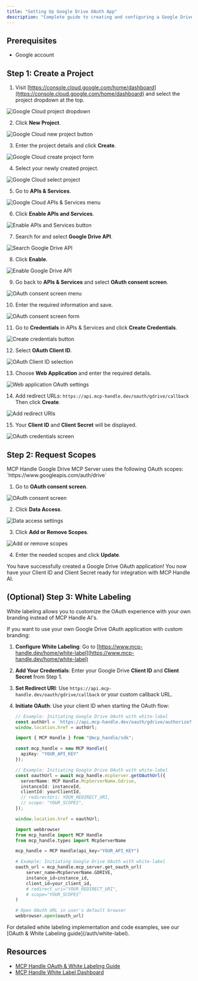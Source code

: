 ```yaml
---
title: "Setting Up Google Drive OAuth App"
description: "Complete guide to creating and configuring a Google Drive OAuth application"
---
```


## Prerequisites

- Google account

## Step 1: Create a Project

1. Visit [https://console.cloud.google.com/home/dashboard](https://console.cloud.google.com/home/dashboard) and select the project dropdown at the top.

<img src="/images/knowledge-base/google_drive_oauth_app/step1_box.png" alt="Google Cloud project dropdown" />

2. Click **New Project**.

<img src="/images/knowledge-base/google_drive_oauth_app/step2_new_project.png" alt="Google Cloud new project button" />

3. Enter the project details and click **Create**.

<img src="/images/knowledge-base/google_drive_oauth_app/step3_create.png" alt="Google Cloud create project form" />

4. Select your newly created project.

<img src="/images/knowledge-base/google_drive_oauth_app/step4_select_project.png" alt="Google Cloud select project" />

5. Go to **APIs & Services**.

<img src="/images/knowledge-base/google_drive_oauth_app/step5_apis_and_services.png" alt="Google Cloud APIs & Services menu" />

6. Click **Enable APIs and Services**.

<img src="/images/knowledge-base/google_drive_oauth_app/step6_enable_api_services.png" alt="Enable APIs and Services button" />

7. Search for and select **Google Drive API**.

<img src="/images/knowledge-base/google_drive_oauth_app/step7_select_drive.png" alt="Search Google Drive API" />

8. Click **Enable**.

<img src="/images/knowledge-base/google_drive_oauth_app/step8_enable.png" alt="Enable Google Drive API" />

9. Go back to **APIs & Services** and select **OAuth consent screen**.

<img src="/images/knowledge-base/google_drive_oauth_app/step9_oauth_screen.png" alt="OAuth consent screen menu" />

10. Enter the required information and save.

<img src="/images/knowledge-base/google_drive_oauth_app/step10_info.png" alt="OAuth consent screen form" />

11. Go to **Credentials** in APIs & Services and click **Create Credentials**.

<img src="/images/knowledge-base/google_drive_oauth_app/step11_CreateCredentials.png" alt="Create credentials button" />

12. Select **OAuth Client ID**.

<img src="/images/knowledge-base/google_drive_oauth_app/step12_OAuthClientID.png" alt="OAuth Client ID selection" />

13. Choose **Web Application** and enter the required details.

<img src="/images/knowledge-base/google_drive_oauth_app/step13_WebApplication.png" alt="Web application OAuth settings" />

14. Add redirect URLs:
    `https://api.mcp-handle.dev/oauth/gdrive/callback`
    Then click **Create**.

<img src="/images/knowledge-base/google_drive_oauth_app/step14_redirect_uri.png" alt="Add redirect URIs" />

15. Your **Client ID** and **Client Secret** will be displayed.

<img src="/images/knowledge-base/google_drive_oauth_app/step15_credentials.png" alt="OAuth credentials screen" />


## Step 2: Request Scopes

<Note>
MCP Handle Google Drive MCP Server uses the following OAuth scopes:
`https://www.googleapis.com/auth/drive`
</Note>

1. Go to **OAuth consent screen**.

<img src="/images/knowledge-base/google_drive_oauth_app/scope1_oauth.png" alt="OAuth consent screen" />

2. Click **Data Access**.

<img src="/images/knowledge-base/google_drive_oauth_app/scope2_data_access.png" alt="Data access settings" />

3. Click **Add or Remove Scopes**.

<img src="/images/knowledge-base/google_drive_oauth_app/scope3_add_scopes.png" alt="Add or remove scopes" />

4. Enter the needed scopes and click **Update**.

<Check>
You have successfully created a Google Drive OAuth application! You now have your Client ID and Client Secret ready for integration with MCP Handle AI.
</Check>

## (Optional) Step 3: White Labeling

<Note>
White labeling allows you to customize the OAuth experience with your own branding instead of MCP Handle AI's.
</Note>

If you want to use your own Google Drive OAuth application with custom branding:

1. **Configure White Labeling**: Go to [https://www.mcp-handle.dev/home/white-label](https://www.mcp-handle.dev/home/white-label)
2. **Add Your Credentials**: Enter your Google Drive **Client ID** and **Client Secret** from Step 1.
3. **Set Redirect URI**: Use `https://api.mcp-handle.dev/oauth/gdrive/callback` or your custom callback URL.
4. **Initiate OAuth**: Use your client ID when starting the OAuth flow:

   <CodeGroup>
   
   ```javascript without SDK
   // Example: Initiating Google Drive OAuth with white-label
   const authUrl = `https://api.mcp-handle.dev/oauth/gdrive/authorize?instance_id=${instanceId}&client_id=${yourClientId}`;
   window.location.href = authUrl;
   ```
   
   ```typescript TypeScript SDK
   import { MCP Handle } from "@mcp_handle/sdk";
   
   const mcp_handle = new MCP Handle({
     apiKey: "YOUR_API_KEY"
   });
   
   // Example: Initiating Google Drive OAuth with white-label
   const oauthUrl = await mcp_handle.mcpServer.getOAuthUrl({
     serverName: MCP Handle.McpServerName.Gdrive,
     instanceId: instanceId,
     clientId: yourClientId,
     // redirectUri: YOUR_REDIRECT_URI,
     // scope: "YOUR_SCOPES", 
   });
   
   window.location.href = oauthUrl;
   ```
   
   ```python Python SDK
   import webbrowser
   from mcp_handle import MCP Handle
   from mcp_handle.types import McpServerName
   
   mcp_handle = MCP Handle(api_key="YOUR_API_KEY")
   
   # Example: Initiating Google Drive OAuth with white-label
   oauth_url = mcp_handle.mcp_server.get_oauth_url(
       server_name=McpServerName.GDRIVE,
       instance_id=instance_id,
       client_id=your_client_id,
       # redirect_uri="YOUR_REDIRECT_URI",
       # scope="YOUR_SCOPES"
   )
   
   # Open OAuth URL in user's default browser
   webbrowser.open(oauth_url)
   ```
   
   </CodeGroup>
<Tip>
For detailed white labeling implementation and code examples, see our [OAuth & White Labeling guide](/auth/white-label).
</Tip>

## Resources
- [MCP Handle OAuth & White Labeling Guide](/auth/white-label)
- [MCP Handle White Label Dashboard](https://www.mcp-handle.dev/home/white-label)